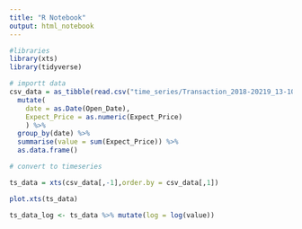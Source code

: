 ```yaml
---
title: "R Notebook"
output: html_notebook
---
```


```r
#libraries
library(xts)
library(tidyverse)

```
```r
# importt data
csv_data = as_tibble(read.csv("time_series/Transaction_2018-20219_13-10-2021.csv", sep = ";")) %>% 
  mutate(
    date = as.Date(Open_Date),
    Expect_Price = as.numeric(Expect_Price)
    ) %>% 
  group_by(date) %>% 
  summarise(value = sum(Expect_Price)) %>% 
  as.data.frame()

# convert to timeseries

ts_data = xts(csv_data[,-1],order.by = csv_data[,1])

```

```r
plot.xts(ts_data)
```

```r
ts_data_log <- ts_data %>% mutate(log = log(value))


```



